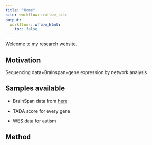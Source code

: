 ```yaml
---
title: "Home"
site: workflowr::wflow_site
output:
  workflowr::wflow_html:
    toc: false
---
```


Welcome to my research website.

## Motivation 

Sequencing data+Brainspan+gene expression by network analysis 


## Samples available 

* BrainSpan data from [here](https://github.com/linnylin92/covarianceSelection)

* TADA score for every gene 

* WES data for autism 


## Method 



